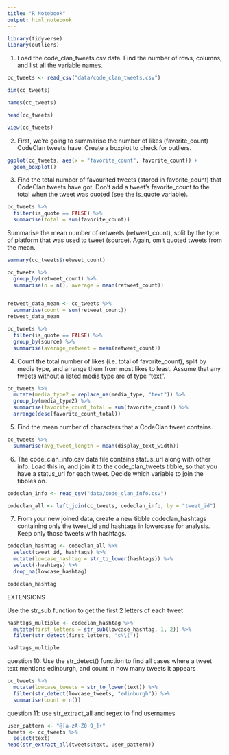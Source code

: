 ```yaml
---
title: "R Notebook"
output: html_notebook
---
```


```r
library(tidyverse)
library(outliers)
```


1. Load the code_clan_tweets.csv data. Find the number of rows, columns, and list all the variable names.

```r
cc_tweets <- read_csv("data/code_clan_tweets.csv")

```


```r
dim(cc_tweets)

names(cc_tweets)

head(cc_tweets)

view(cc_tweets)
```

2. First, we’re going to summarise the number of likes (favorite_count) CodeClan tweets have. Create a boxplot to check for outliers.

```r
ggplot(cc_tweets, aes(x = "favorite_count", favorite_count)) +
  geom_boxplot()

```




3. Find the total number of favourited tweets (stored in favorite_count) that CodeClan tweets have got. Don’t add a tweet’s favorite_count to the total when the tweet was quoted (see the is_quote variable).

```r
cc_tweets %>%
  filter(is_quote == FALSE) %>%
  summarise(total = sum(favorite_count))

```



Summarise the mean number of retweets (retweet_count), split by the type of platform that was used to tweet (source). Again, omit quoted tweets from the mean.

```r
summary(cc_tweets$retweet_count)

```

```r

cc_tweets %>%
  group_by(retweet_count) %>%
  summarise(n = n(), average = mean(retweet_count))
            

```


```r

retweet_data_mean <- cc_tweets %>%
  summarise(count = sum(retweet_count))
retweet_data_mean

```


```r
cc_tweets %>%
  filter(is_quote == FALSE) %>%
  group_by(source) %>%
  summarise(average_retweet = mean(retweet_count))

```



4. Count the total number of likes (i.e. total of favorite_count), split by media type, and arrange them from most likes to least. Assume that any tweets without a listed media type are of type “text”.

```r
cc_tweets %>%
  mutate(media_type2 = replace_na(media_type, "text")) %>%
  group_by(media_type2) %>%
  summarise(favorite_count_total = sum(favorite_count)) %>%
  arrange(desc(favorite_count_total))

```


5. Find the mean number of characters that a CodeClan tweet contains.


```r
cc_tweets %>%
  summarise(avg_tweet_length = mean(display_text_width))

```



6. The code_clan_info.csv data file contains status_url along with other info. Load this in, and join it to the code_clan_tweets tibble, so that you have a status_url for each tweet. Decide which variable to join the tibbles on.

```r
codeclan_info <- read_csv("data/code_clan_info.csv")

```


```r
codeclan_all <- left_join(cc_tweets, codeclan_info, by = "tweet_id")

```


7. From your new joined data, create a new tibble codeclan_hashtags containing only the tweet_id and hashtags in lowercase for analysis. Keep only those tweets with hashtags.

```r
codeclan_hashtag <- codeclan_all %>%
  select(tweet_id, hashtags) %>%
  mutate(lowcase_hashtag = str_to_lower(hashtags)) %>%
  select(-hashtags) %>%
  drop_na(lowcase_hashtag)

codeclan_hashtag

```



EXTENSIONS

Use the str_sub function to get the first 2 letters of each tweet

```r
hashtags_multiple <- codeclan_hashtag %>% 
  mutate(first_letters = str_sub(lowcase_hashtag, 1, 2)) %>%
  filter(str_detect(first_letters, "c\\("))

hashtags_multiple


```

question 10: Use the str_detect() function to find all cases where a tweet text mentions edinburgh, and count in how many tweets it appears

```r

cc_tweets %>%
  mutate(lowcase_tweets = str_to_lower(text)) %>%
  filter(str_detect(lowcase_tweets, "edinburgh")) %>%
  summarise(count = n())

```


question 11: use str_extract_all and regex to find usernames

```r
user_pattern <- "@[a-zA-Z0-9_]+"
tweets <- cc_tweets %>% 
  select(text)
head(str_extract_all(tweets$text, user_pattern))

```



```r



```

